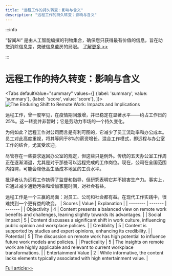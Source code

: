 ```yaml
---
title: "远程工作的持久转变：影响与含义"
description: "远程工作的持久转变：影响与含义"
---
```



:::info

“智闻AI“ 是由人工智能编撰的刊物集合，确保您只获得最有价值的信息，旨在助您消除信息差，突破信息茧房的局限。  [了解更多 >>](/)

:::

# 远程工作的持久转变：影响与含义


<Tabs
	defaultValue="summary"
	values={[
	{label: 'summary', value: 'summary'},
	{label: 'score', value: 'score'},
]}>
<TabItem value="summary">
<img
  src="https://image.informedainews.com/2024/06/Soc-vVN-1717722944-0.jpg"
  alt="The Enduring Shift to Remote Work: Impacts and Implications"
/>



远程工作，曾一度罕见，在疫情期间激增，并已稳定在显著水平——约占工作日的25%。这一转变并非暂时；它是劳动力市场的一个持久变化。

为何如此？远程工作对公司而言是有利可图的，它减少了员工流动率和办公成本。员工对此高度重视，将其等同于8%的薪资增长。混合工作模式，即远程与办公室工作的结合，尤其受欢迎。

尽管存在一些要求返回办公室的规定，但这些只是例外。传统的五天办公室工作周正在逐渐消退，尤其是对于那些可以远程完成的工作岗位。现在，公司在全国范围内招聘，可能会降低高生活成本地区的工资水平。

批评者认为远程工作妨碍了监督和指导，但研究表明它并不损害生产力。事实上，它通过减少通勤污染和增加家庭时间，对社会有益。

远程工作是一个三赢的局面：对员工、公司和社会都有益。在现代工作实践中，很难找到一个更有益的改变。
</TabItem>
<TabItem value="score">
	| Scores     | Value   | Explanation |
	| -------- | ------- | ------- |
	| Objectivity  | 4    | Content presents a balanced view on remote work benefits and challenges, leaning slightly towards its advantages.    |
	| Social Impact | 5     | Content discusses a significant shift in work culture, influencing public opinion and workplace policies.    |
	| Credibility    | 5    | Content is supported by studies and expert opinions, enhancing its credibility.    |
	| Potential    | 5    | The discussion on remote work has high potential to influence future work models and policies.    |
	| Practicality    | 5    | The insights on remote work are highly applicable and relevant to current workplace transformations.    |
	| Entertainment Value    | 2    | While informative, the content lacks elements typically associated with high entertainment value.    |
</TabItem>
</Tabs>

[Full article>>](https://www.cnbc.com/2024/06/06/why-a-five-day-return-to-office-is-unlikely-stanford-economist-says.html)
